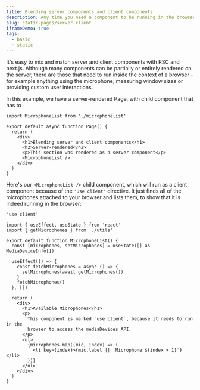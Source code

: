 ```yaml
---
title: Blending server components and client components
description: Any time you need a component to be running in the browser, mark it use client
slug: static-pages/server-client
iframeDemo: true
tags:
  - basic
  - static
---
```


It's easy to mix and match server and client components with RSC and next.js. Although many components can be partially or entirely rendered on the server, there are those that need to run inside the context of a browser - for example anything using the microphone, measuring window sizes or providing custom user interactions.

In this example, we have a server-rendered Page, with child component that has to

```page.tsx
import MicrophoneList from './microphonelist'

export default async function Page() {
  return (
    <div>
      <h1>Blending server and client components</h1>
      <h2>Server-rendered</h2>
      <p>This section was rendered as a server component</p>
      <MicrophoneList />
    </div>
  )
}
```

Here's our `<MicrophoneList />` child component, which will run as a client component because of the `'use client'` directive. It just finds all of the microphones attached to your browser and lists them, to show that it is indeed running in the browser:

```microphonelist.tsx
'use client'

import { useEffect, useState } from 'react'
import { getMicrophones } from './utils'

export default function MicrophoneList() {
  const [microphones, setMicrophones] = useState([] as MediaDeviceInfo[])

  useEffect(() => {
    const fetchMicrophones = async () => {
      setMicrophones(await getMicrophones())
    }
    fetchMicrophones()
  }, [])

  return (
    <div>
      <h1>Available Microphones</h1>
      <p>
        This component is marked `use client`, because it needs to run in the
        browser to access the mediaDevices API.
      </p>
      <ul>
        {microphones.map((mic, index) => (
          <li key={index}>{mic.label || `Microphone ${index + 1}`}</li>
        ))}
      </ul>
    </div>
  )
}
```
